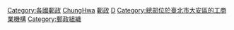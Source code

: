 {{Catmore}}
{{wikisourcecat}}

[[Category:各國郵政|Category:各國郵政]]
[[Category:中華民國公營事業|ChungHwa]]
[[Category:台灣通訊|郵政]]
[[Category:中華民國交通部|D]]
[[Category:總部位於臺北市大安區的工商業機構|Category:總部位於臺北市大安區的工商業機構]]
[[Category:郵政組織|Category:郵政組織]]